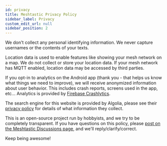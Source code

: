 ```yaml
---
id: privacy
title: Meshtastic Privacy Policy
sidebar_label: Privacy
custom_edit_url: null
sidebar_position: 2
---
```


We don't collect any personal identifying information. We never capture usernames or the contents of your texts.

Location data is used to enable features like showing your mesh network on a map. We do not collect or store your location data. If your mesh network has MQTT enabled, location data may be accessed by third parties.

If you opt-in to analytics on the Android app (thank you - that helps us know what things we need to improve), we will receive anonymized information about user behavior. This includes crash reports, screens used in the app, etc... Analytics is provided by [Firebase Crashlytics](https://firebase.google.com/products/crashlytics).

The search engine for this website is provided by Algolia, please see their [privacy policy](https://www.algolia.com/policies/privacy) for details of what information they collect.

This is an open-source project run by hobbyists, and we try to be completely transparent. If you have questions on this policy, please [post on the Meshtastic Discussions page](https://github.com/orgs/meshtastic/discussions), and we'll reply/clarify/correct.

Keep being awesome!
